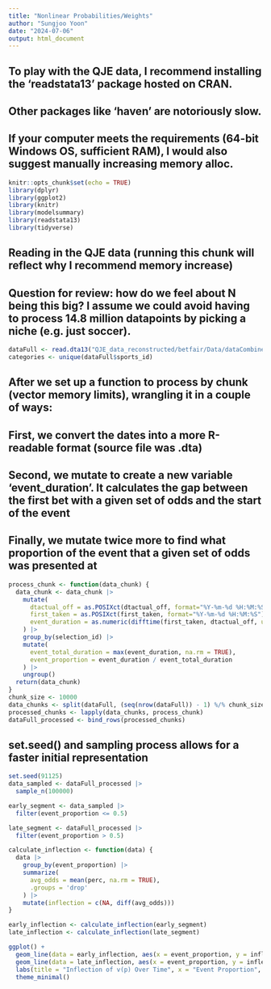 ```yaml
---
title: "Nonlinear Probabilities/Weights"
author: "Sungjoo Yoon"
date: "2024-07-06"
output: html_document
---
```


## To play with the QJE data, I recommend installing the 'readstata13' package hosted on CRAN.
## Other packages like 'haven' are notoriously slow.
## If your computer meets the requirements (64-bit Windows OS, sufficient RAM), I would also suggest manually increasing memory alloc.
```r
knitr::opts_chunk$set(echo = TRUE)
library(dplyr)
library(ggplot2)
library(knitr)
library(modelsummary)
library(readstata13)
library(tidyverse)
```

## Reading in the QJE data (running this chunk will reflect why I recommend memory increase)
## Question for review: how do we feel about N being this big? I assume we could avoid having to process 14.8 million datapoints by picking a niche (e.g. just soccer).
```r
dataFull <- read.dta13("QJE_data_reconstructed/betfair/Data/dataCombined2.dta")
categories <- unique(dataFull$sports_id) 
```

## After we set up a function to process by chunk (vector memory limits), wrangling it in a couple of ways:
## First, we convert the dates into a more R-readable format (source file was .dta)
## Second, we mutate to create a new variable 'event_duration'. It calculates the gap between the first bet with a given set of odds and the start of the event
## Finally, we mutate twice more to find what proportion of the event that a given set of odds was presented at
```r
process_chunk <- function(data_chunk) {
  data_chunk <- data_chunk |>
    mutate(
      dtactual_off = as.POSIXct(dtactual_off, format="%Y-%m-%d %H:%M:%S"),
      first_taken = as.POSIXct(first_taken, format="%Y-%m-%d %H:%M:%S"),
      event_duration = as.numeric(difftime(first_taken, dtactual_off, units = "secs"))
    ) |>
    group_by(selection_id) |>
    mutate(
      event_total_duration = max(event_duration, na.rm = TRUE),
      event_proportion = event_duration / event_total_duration
    ) |>
    ungroup()
  return(data_chunk)
}
chunk_size <- 10000 
data_chunks <- split(dataFull, (seq(nrow(dataFull)) - 1) %/% chunk_size)
processed_chunks <- lapply(data_chunks, process_chunk)
dataFull_processed <- bind_rows(processed_chunks)
```

## set.seed() and sampling process allows for a faster initial representation
```r
set.seed(91125)
data_sampled <- dataFull_processed |>
  sample_n(100000)

early_segment <- data_sampled |>
  filter(event_proportion <= 0.5)

late_segment <- dataFull_processed |>
  filter(event_proportion > 0.5)

calculate_inflection <- function(data) {
  data |>
    group_by(event_proportion) |>
    summarize(
      avg_odds = mean(perc, na.rm = TRUE),
      .groups = 'drop'
    ) |>
    mutate(inflection = c(NA, diff(avg_odds)))
}

early_inflection <- calculate_inflection(early_segment)
late_inflection <- calculate_inflection(late_segment)

ggplot() +
  geom_line(data = early_inflection, aes(x = event_proportion, y = inflection), color = 'blue') +
  geom_line(data = late_inflection, aes(x = event_proportion, y = inflection), color = 'red') +
  labs(title = "Inflection of v(p) Over Time", x = "Event Proportion", y = "Inflection") +
  theme_minimal()
```
